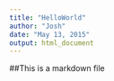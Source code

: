 ```yaml
---
title: "HelloWorld"
author: "Josh"
date: "May 13, 2015"
output: html_document
---
```

##This is a markdown file


